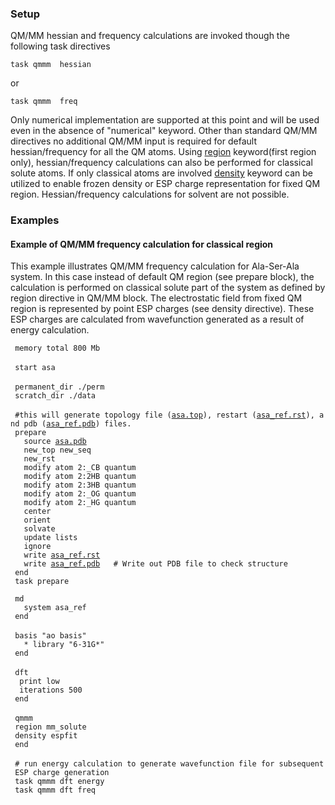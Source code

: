 ===Setup===
QM/MM hessian and frequency calculations are invoked though the following task directives

 task qmmm <qmtheory> hessian

or

 task qmmm <qmtheory> freq

Only numerical implementation are supported at this point and will be used even in the absence of "numerical" keyword. Other than standard QM/MM directives no additional QM/MM input is required for default hessian/frequency for all the QM atoms. Using [[qmmm_region|region]] keyword(first region only), hessian/frequency calculations can also be performed for classical solute atoms. If only classical atoms are involved [[qmmm_density|density]] keyword can be utilized to enable frozen density or ESP charge representation for fixed QM region. Hessian/frequency calculations for solvent are not possible.

===Examples===
====Example of QM/MM frequency calculation for classical region====

This example illustrates QM/MM frequency calculation for Ala-Ser-Ala system. In this case instead of default QM region (see prepare block), the calculation is performed
on classical solute part of the system as defined by region directive in QM/MM block. The electrostatic field from fixed QM region is represented 
by point ESP charges (see density directive). These ESP charges are calculated from wavefunction generated as a result of energy calculation.

  memory total 800 Mb
 
  start asa
 
  permanent_dir ./perm
  scratch_dir ./data
 
  #this will generate topology file ([[media:asa.top|asa.top]]), restart ([[media:asa_ref.rst|asa_ref.rst]]), and pdb ([[media:asa_ref.pdb|asa_ref.pdb]]) files.
  prepare
    source [[media:asa.pdb|asa.pdb]]
    new_top new_seq
    new_rst
    modify atom 2:_CB quantum
    modify atom 2:2HB quantum
    modify atom 2:3HB quantum
    modify atom 2:_OG quantum
    modify atom 2:_HG quantum
    center
    orient
    solvate
    update lists
    ignore
    write [[media:asa_ref.rst|asa_ref.rst]]
    write [[media:asa_ref.pdb|asa_ref.pdb]]   # Write out PDB file to check structure
  end
  task prepare

  md
    system asa_ref
  end
 
  basis "ao basis"
    * library "6-31G*"
  end
 
  dft
   print low
   iterations 500
  end
 
  qmmm
  region mm_solute
  density espfit
  end
 
  # run energy calculation to generate wavefunction file for subsequent ESP charge generation
  task qmmm dft energy
  task qmmm dft freq
